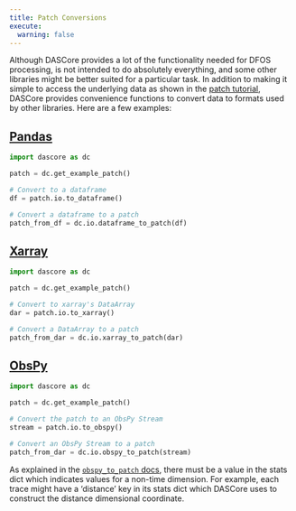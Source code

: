 ```yaml
---
title: Patch Conversions
execute:
  warning: false
---
```


Although DASCore provides a lot of the functionality needed for DFOS processing, is not intended to do absolutely everything, and some other libraries might be better suited for a particular task. In addition to making it simple to access the underlying data as shown in the [patch tutorial](../tutorial/patch.qmd), DASCore provides convenience functions to convert data to formats used by other libraries. Here are a few examples:


## [Pandas](https://pandas.pydata.org/)

```python
import dascore as dc

patch = dc.get_example_patch()

# Convert to a dataframe
df = patch.io.to_dataframe()

# Convert a dataframe to a patch
patch_from_df = dc.io.dataframe_to_patch(df)
```

## [Xarray](https://docs.xarray.dev/)

```python
import dascore as dc

patch = dc.get_example_patch()

# Convert to xarray's DataArray
dar = patch.io.to_xarray()

# Convert a DataArray to a patch
patch_from_dar = dc.io.xarray_to_patch(dar)
```

## [ObsPy](https://docs.obspy.org/)

```python
import dascore as dc

patch = dc.get_example_patch()

# Convert the patch to an ObsPy Stream
stream = patch.io.to_obspy()

# Convert an ObsPy Stream to a patch
patch_from_dar = dc.io.obspy_to_patch(stream)
```

:::{.callout-note}
As explained in the [`obspy_to_patch` docs](`dascore.utils.io.obspy_to_patch`), there must be a value in the stats dict which indicates values for a non-time dimension. For example, each trace might have a 'distance' key in its stats dict which DASCore uses to construct the distance dimensional coordinate.
:::
